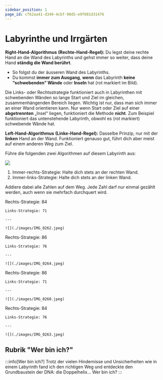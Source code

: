 ```yaml
---
sidebar_position: 1
page_id: cf62aa41-d349-4cbf-90d5-e9f081d31476
---
```



# Labyrinthe und Irrgärten

**Right-Hand-Algorithmus** **(Rechte-Hand-Regel):**
Du legst deine rechte Hand an die Wand des Labyrinths und gehst immer so weiter, dass deine Hand **ständig die Wand berührt**.

- So folgst du der äusseren Wand des Labyrinths.
- Du kommst **immer zum Ausgang**, **wenn** das Labyrinth **keine “schwebenden” Wände** oder **Inseln** hat (rot markiert im Bild). &#x20;

Die Links- oder Rechtsstrategie funktioniert auch in Labyrinthen mit schwebenden Wänden so lange Start und Ziel im gleichen, zusammenhängenden Bereich liegen. Wichtig ist nur, dass man sich immer an einer Wand orientieren kann. Nur wenn Start oder Ziel auf einer **abgetrennten** „Insel“ liegen, funktioniert die Methode **nicht**. Zum Beispiel funktioniert das untenstehende Labyrinth, obwohl es (rot markiert) schwebende Wände hat.

**Left-Hand-Algorithmus** **(Linke-Hand-Regel):**
Dasselbe Prinzip, nur mit der **linken** Hand an der Wand.
Funktioniert genauso gut, führt dich aber meist auf einem anderen Weg zum Ziel.

Führe die folgenden zwei Algorithmen auf diesem Labyrinth aus:

![](./images/IMG_0269.png)

1. Immer-rechts-Strategie: Halte dich stets an der rechten Wand.
2. Immer-links-Strategie: Halte dich stets an der linken Wand. &#x20;

Addiere dabei alle Zahlen auf dem Weg. Jede Zahl darf nur einmal gezählt werden, auch wenn sie mehrfach durchquert wird.

<AdventureOptions>
  <AdventureOption label="A" nextGuessIn={60}>
    Rechts-Strategie: 84

    Links-Strategie: 71

    ---

    ![](./images/IMG_0262.jpeg)
  </AdventureOption>

  <AdventureOption label="B" nextGuessIn={60}>
    Rechts-Strategie: 86

    Links-Strategie: 76

    ---

    ![](./images/IMG_0264.jpeg)
  </AdventureOption>

  <AdventureOption label="C" nextGuessIn={60}>
    Rechts-Strategie: 86

    Links-Strategie: 71

    ---

    ![](./images/IMG_0260.jpeg)
  </AdventureOption>

  <AdventureOption label="D" nextGuessIn={60}>
    Rechts-Strategie: 84

    Links-Strategie: 76

    ---

    ![](./images/IMG_0263.jpeg)
  </AdventureOption>
</AdventureOptions>

## Rubrik "Wer bin ich?"

:::info[Wer bin ich?]
Trotz der vielen Hindernisse und Unsicherheiten wie in einem Labyrinth fand ich den richtigen Weg und entdeckte den Grundbaustein der DNA: die Doppelhelix… Wer bin ich?
:::